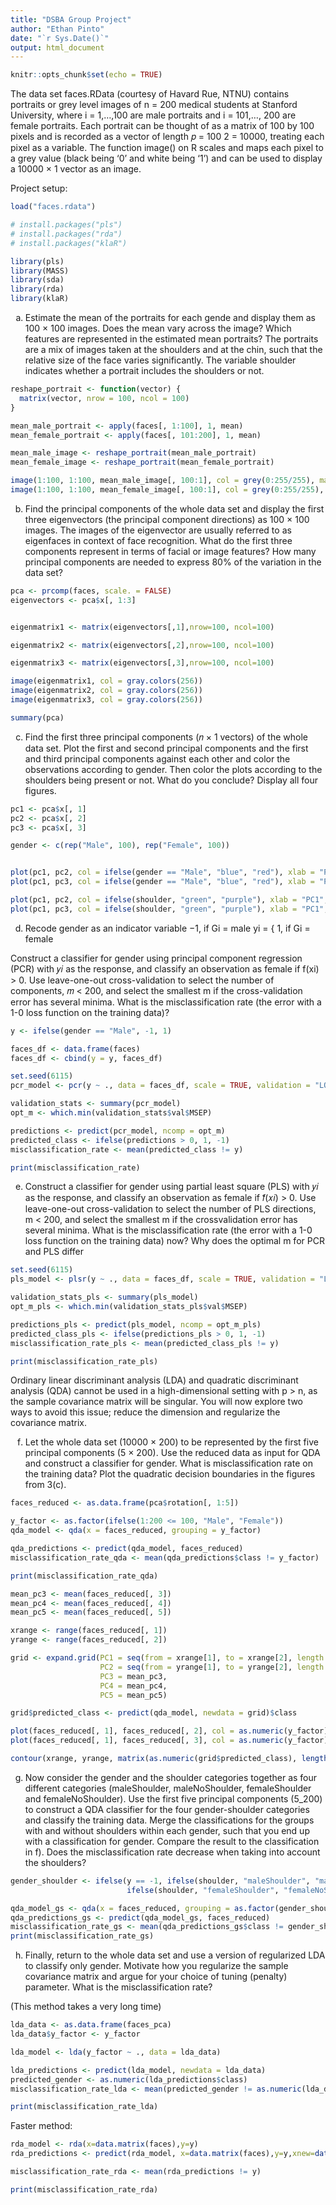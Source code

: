 ```yaml
---
title: "DSBA Group Project"
author: "Ethan Pinto"
date: "`r Sys.Date()`"
output: html_document
---
```


```r
knitr::opts_chunk$set(echo = TRUE)
```

The data set faces.RData (courtesy of Havard Rue, NTNU) contains portraits or grey
level images of n = 200 medical students at Stanford University, where i = 1,…,100 are
male portraits and i = 101,…, 200 are female portraits. Each portrait can be thought of
as a matrix of 100 by 100 pixels and is recorded as a vector of length 𝑝 = 100
2 = 10000,
treating each pixel as a variable. The function image() on R scales and maps each pixel to a grey
value (black being '0' and white being '1') and can be used to display a 10000 × 1 vector as an
image.

Project setup:
```r
load("faces.rdata")

# install.packages("pls")
# install.packages("rda")
# install.packages("klaR")

library(pls)
library(MASS)
library(sda)
library(rda)
library(klaR)
```


a) Estimate the mean of the portraits for each gende and display them as 100 × 100
images. Does the mean vary across the image? Which features are represented in the
estimated mean portraits? The portraits are a mix of images taken at the shoulders and
at the chin, such that the relative size of the face varies significantly. The variable
shoulder indicates whether a portrait includes the shoulders or not.

```r
reshape_portrait <- function(vector) {
  matrix(vector, nrow = 100, ncol = 100)
}

mean_male_portrait <- apply(faces[, 1:100], 1, mean)
mean_female_portrait <- apply(faces[, 101:200], 1, mean)

mean_male_image <- reshape_portrait(mean_male_portrait)
mean_female_image <- reshape_portrait(mean_female_portrait)

image(1:100, 1:100, mean_male_image[, 100:1], col = grey(0:255/255), main = "Mean Male Portrait")
image(1:100, 1:100, mean_female_image[, 100:1], col = grey(0:255/255), main = "Mean Female Portrait")


```

b) Find the principal components of the whole data set and display the first three eigenvectors (the
principal component directions) as 100 × 100 images. The images of the eigenvector are
usually referred to as eigenfaces in context of face recognition. What do the first three
components represent in terms of facial or image features? How many principal components are
needed to express 80% of the variation in the data set?

```r
pca <- prcomp(faces, scale. = FALSE)
eigenvectors <- pca$x[, 1:3]


eigenmatrix1 <- matrix(eigenvectors[,1],nrow=100, ncol=100)

eigenmatrix2 <- matrix(eigenvectors[,2],nrow=100, ncol=100)

eigenmatrix3 <- matrix(eigenvectors[,3],nrow=100, ncol=100)

image(eigenmatrix1, col = gray.colors(256))
image(eigenmatrix2, col = gray.colors(256))
image(eigenmatrix3, col = gray.colors(256))

summary(pca)
```

c) Find the first three principal components (𝑛 × 1 vectors) of the whole data set. Plot the first
and second principal components and the first and third principal components against each
other and color the observations according to gender. Then color the plots according to the
shoulders being present or not. What do you conclude? Display all four figures.

```r
pc1 <- pca$x[, 1]
pc2 <- pca$x[, 2]
pc3 <- pca$x[, 3]

gender <- c(rep("Male", 100), rep("Female", 100))


plot(pc1, pc2, col = ifelse(gender == "Male", "blue", "red"), xlab = "PC1", ylab = "PC2", main = "PC1 vs PC2 by Gender")
plot(pc1, pc3, col = ifelse(gender == "Male", "blue", "red"), xlab = "PC1", ylab = "PC3", main = "PC1 vs PC3 by Gender")

plot(pc1, pc2, col = ifelse(shoulder, "green", "purple"), xlab = "PC1", ylab = "PC2", main = "PC1 vs PC2 by Shoulders")
plot(pc1, pc3, col = ifelse(shoulder, "green", "purple"), xlab = "PC1", ylab = "PC3", main = "PC1 vs PC3 by Shoulders")

```

d) Recode gender as an indicator variable
        −1, if Gi = male
yi = {
        1, if Gi = female

Construct a classifier for gender using principal component regression (PCR) with 𝑦𝑖 as
the response, and classify an observation as female if f(xi) > 0. Use leave-one-out
cross-validation to select the number of components, 𝑚 < 200, and select the smallest
m if the cross-validation error has several minima. What is the misclassification rate (the
error with a 1-0 loss function on the training data)?

```r
y <- ifelse(gender == "Male", -1, 1)

faces_df <- data.frame(faces)
faces_df <- cbind(y = y, faces_df)

set.seed(6115) 
pcr_model <- pcr(y ~ ., data = faces_df, scale = TRUE, validation = "LOO")

validation_stats <- summary(pcr_model)
opt_m <- which.min(validation_stats$val$MSEP)

predictions <- predict(pcr_model, ncomp = opt_m)
predicted_class <- ifelse(predictions > 0, 1, -1)
misclassification_rate <- mean(predicted_class != y)

print(misclassification_rate)

```

e) Construct a classifier for gender using partial least square (PLS) with 𝑦𝑖 as the response,
and classify an observation as female if 𝑓̂(𝑥𝑖) > 0. Use leave-one-out cross-validation
to select the number of PLS directions, m < 200, and select the smallest m if the crossvalidation error has several minima. What is the misclassification rate (the error with a
1-0 loss function on the training data) now? Why does the optimal m for PCR and PLS
differ

```r
set.seed(6115)
pls_model <- plsr(y ~ ., data = faces_df, scale = TRUE, validation = "LOO")

validation_stats_pls <- summary(pls_model)
opt_m_pls <- which.min(validation_stats_pls$val$MSEP)

predictions_pls <- predict(pls_model, ncomp = opt_m_pls)
predicted_class_pls <- ifelse(predictions_pls > 0, 1, -1)
misclassification_rate_pls <- mean(predicted_class_pls != y)

print(misclassification_rate_pls)

```

Ordinary linear discriminant analysis (LDA) and quadratic discriminant analysis (QDA) cannot be
used in a high-dimensional setting with p > n, as the sample covariance matrix will be singular.
You will now explore two ways to avoid this issue; reduce the dimension and regularize the
covariance matrix.

f) Let the whole data set (10000 × 200) to be represented by the first five principal
components (5 × 200). Use the reduced data as input for QDA and construct a classifier for
gender. What is misclassification rate on the training data? Plot the quadratic decision
boundaries in the figures from 3(c).

```r
faces_reduced <- as.data.frame(pca$rotation[, 1:5])

y_factor <- as.factor(ifelse(1:200 <= 100, "Male", "Female"))
qda_model <- qda(x = faces_reduced, grouping = y_factor)

qda_predictions <- predict(qda_model, faces_reduced)
misclassification_rate_qda <- mean(qda_predictions$class != y_factor)

print(misclassification_rate_qda)

mean_pc3 <- mean(faces_reduced[, 3])
mean_pc4 <- mean(faces_reduced[, 4])
mean_pc5 <- mean(faces_reduced[, 5])

xrange <- range(faces_reduced[, 1])
yrange <- range(faces_reduced[, 2])

grid <- expand.grid(PC1 = seq(from = xrange[1], to = xrange[2], length = 100),
                    PC2 = seq(from = yrange[1], to = yrange[2], length = 100),
                    PC3 = mean_pc3,
                    PC4 = mean_pc4,
                    PC5 = mean_pc5)

grid$predicted_class <- predict(qda_model, newdata = grid)$class

plot(faces_reduced[, 1], faces_reduced[, 2], col = as.numeric(y_factor), xlab = "PC1", ylab = "PC2", pch = 19)
plot(faces_reduced[, 1], faces_reduced[, 3], col = as.numeric(y_factor), xlab = "PC1", ylab = "PC3", pch = 19)

contour(xrange, yrange, matrix(as.numeric(grid$predicted_class), length(xrange), length(yrange)), add = TRUE)

```

g) Now consider the gender and the shoulder categories together as four different categories
(maleShoulder, maleNoShoulder, femaleShoulder and femaleNoShoulder). Use the first five
principal components (5_200) to construct a QDA classifier for the four gender-shoulder
categories and classify the training data. Merge the classifications for the groups with and
without shoulders within each gender, such that you end up with a classification for gender.
Compare the result to the classification in f). Does the misclassification rate decrease when
taking into account the shoulders?

```r
gender_shoulder <- ifelse(y == -1, ifelse(shoulder, "maleShoulder", "maleNoShoulder"),
                          ifelse(shoulder, "femaleShoulder", "femaleNoShoulder"))

qda_model_gs <- qda(x = faces_reduced, grouping = as.factor(gender_shoulder))
qda_predictions_gs <- predict(qda_model_gs, faces_reduced)
misclassification_rate_gs <- mean(qda_predictions_gs$class != gender_shoulder)
print(misclassification_rate_gs)

```

h) Finally, return to the whole data set and use a version of regularized LDA to classify only
gender. Motivate how you regularize the sample covariance matrix and argue for your
choice of tuning (penalty) parameter. What is the misclassification rate?

(This method takes a very long time)

```r
lda_data <- as.data.frame(faces_pca)
lda_data$y_factor <- y_factor

lda_model <- lda(y_factor ~ ., data = lda_data)

lda_predictions <- predict(lda_model, newdata = lda_data)
predicted_gender <- as.numeric(lda_predictions$class)
misclassification_rate_lda <- mean(predicted_gender != as.numeric(lda_data$y_factor))

print(misclassification_rate_lda)

```

Faster method:

```r
rda_model <- rda(x=data.matrix(faces),y=y)
rda_predictions <- predict(rda_model, x=data.matrix(faces),y=y,xnew=data.matrix(faces),alpha=0, delta=0.667)

misclassification_rate_rda <- mean(rda_predictions != y)

print(misclassification_rate_rda)
```

